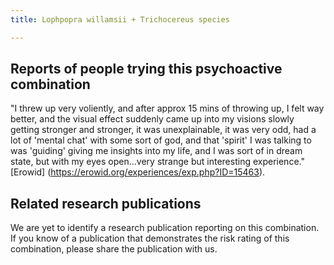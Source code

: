---
title: Lophpopra willamsii + Trichocereus species

---

## Reports of people trying this psychoactive combination

"I threw up very voliently, and after approx 15 mins of throwing up, I felt way better, and the visual effect suddenly came up into my visions slowly getting stronger and stronger, it was unexplainable, it was very odd, had a lot of 'mental chat' with some sort of god, and that 'spirit' I was talking to was 'guiding' giving me insights into my life, and I was sort of in dream state, but with my eyes open...very strange but interesting experience." [Erowid] (https://erowid.org/experiences/exp.php?ID=15463).

## Related research publications

We are yet to identify a research publication reporting on this combination. If you know of a publication that demonstrates the risk rating of this combination, please share the publication with us.



